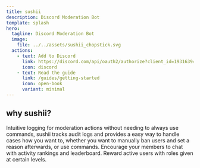 ```yaml
---
title: sushii
description: Discord Moderation Bot
template: splash
hero:
  tagline: Discord Moderation Bot
  image:
    file: ../../assets/sushii_chopstick.svg
  actions:
    - text: Add to Discord
      link: https://discord.com/api/oauth2/authorize?client_id=193163942502072320&permissions=268823622&scope=applications.commands%20bot
      icon: discord
    - text: Read the guide
      link: /guides/getting-started
      icon: open-book
      variant: minimal
---
```



## why sushii?

<CardGrid>
  <Card title="Moderation Logs" icon="document">
    Intuitive logging for moderation actions without needing to always use
    commands, sushii tracks audit logs and provides a easy way to handle cases
    how you want to, whether you want to manually ban users and set a reason
    afterwards, or use commands.
  </Card>
  <Card title="XP and Levels" icon="add-document">
    Encourage your members to chat with activity rankings and leaderboard.
    Reward active users with roles given at certain levels.
  </Card>
</CardGrid>
